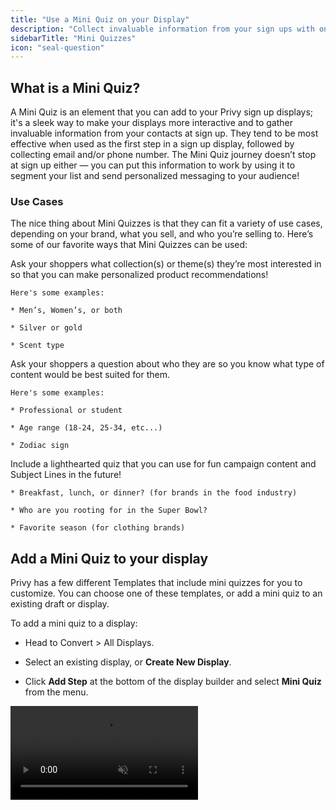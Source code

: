 ```yaml
---
title: "Use a Mini Quiz on your Display"
description: "Collect invaluable information from your sign ups with one click, and send them personalized content using their answers."
sidebarTitle: "Mini Quizzes"
icon: "seal-question"
---
```


## What is a Mini Quiz?

A Mini Quiz is an element that you can add to your Privy sign up displays; it's a sleek way to make your displays more interactive and to gather invaluable information from your contacts at sign up. They tend to be most effective when used as the first step in a sign up display, followed by collecting email and/or phone number. The Mini Quiz journey doesn’t stop at sign up either — you can put this information to work by using it to segment your list and send personalized messaging to your audience!

### Use Cases

The nice thing about Mini Quizzes is that they can fit a variety of use cases, depending on your brand, what you sell, and who you’re selling to. Here’s some of our favorite ways that Mini Quizzes can be used:

<AccordionGroup>
  <Accordion title="Shopping Preferences" defaultOpen={false} icon="bag-shopping">
    Ask your shoppers what collection(s) or theme(s) they’re most interested in so that you can make personalized product recommendations!&#x20;

    Here's some examples:

    * Men’s, Women’s, or both

    * Silver or gold

    * Scent type
  </Accordion>

  <Accordion title="Customer Attributes" defaultOpen={false} icon="user">
    Ask your shoppers a question about who they are so you know what type of content would be best suited for them.

    Here's some examples:

    * Professional or student

    * Age range (18-24, 25-34, etc...)

    * Zodiac sign
  </Accordion>

  <Accordion title="Just for fun!" defaultOpen={false} icon="sparkles">
    Include a lighthearted quiz that you can use for fun campaign content and Subject Lines in the future!

    * Breakfast, lunch, or dinner? (for brands in the food industry)

    * Who are you rooting for in the Super Bowl?

    * Favorite season (for clothing brands)
  </Accordion>
</AccordionGroup>

## Add a Mini Quiz to your display

Privy has a few different Templates that include mini quizzes for you to customize. You can choose one of these templates, or add a mini quiz to an existing draft or display.

To add a mini quiz to a display:

* Head to Convert > All Displays.

* Select an existing display, or **Create New Display**.

* Click **Add Step** at the bottom of the display builder and select **Mini Quiz** from the menu.

<video autoPlay muted loop playsInline className="add-mini-quiz" src="/images/strategy-guides/miniquiz-add-step.mp4" />

<Tip>
  Use the **Match Styles** functionality to copy over the layout, colors, images, fonts, and styles from your existing step(s) to save time!
</Tip>

Make sure that you have your Mini Quiz step in the correct place. If you need to reorder the steps of your display, simply drag and drop your steps as shown below:

<video autoPlay muted loop playsInline className="mini-quiz-step" src="/images/strategy-guides/miniquiz-reorder-step.mp4" />

## Customize your Mini Quiz

To edit your Mini Quiz, click directly on your Mini Quiz element. All of its settings will appear on the right side of the editor.

Under the **Mini Quiz** settings, you will be able to specify:

<video autoPlay muted loop playsInline className="customize-mini-quiz" src="/images/strategy-guides/miniquiz-options.mp4" />

<AccordionGroup>
  <Accordion title="Property Name" defaultOpen={false}>
    This will be the name of your Custom Field, which will appear in your contact’s profile, in contact CSV exports, and will be mapped to third party providers (if you’re syncing to a Linked Account).
  </Accordion>

  <Accordion title="Manage Options" defaultOpen={false}>
    These are the options that will appear on your sign up display. Upon selecting an option, this value will appear as an Attribute in your contact’s profile. You can create Custom Segments using this Custom Field value (which we will cover below).
  </Accordion>

  <Accordion title="On-Click Action" defaultOpen={false}>
    This specifies what happens when an option is clicked. This is set to “Transition to: next display” by default. This means selecting an option will seamlessly move the sign up to the next step.
  </Accordion>
</AccordionGroup>

You’ll also be able to customize the quiz’s style, text appearance, and block padding in the tabs on the right side of the editor as well. Make sure you **Save** your changes.

Once you’re happy with your display’s design and you’ve adjusted its [settings & targeting](https://help.privy.com/docs/learn/displays/settings-overview), you can select **Activate** and your display will be live:

<video autoPlay muted loop playsInline className="mini-quiz-in-action" src="/images/strategy-guides/miniquiz-in-action.mp4" />

## Using your Mini Quiz data

Once you’ve launched a display with a Mini Quiz and have started collecting answers from your sign ups, you can start building your Custom Segment(s).

To build a segment with your Mini Quiz custom fields:

* Head to Contacts > Segments and click **Create Segment** in the upper right.

* Give your segment a name.

* Go to choose your category for the segment, and select **Custom Field** from the dropdown menu.

* In the following dropdown, search for and select the Property Name that you chose for your Mini Quiz.

* Select “text” and “begins with” from the following dropdowns.

* Finally, type in the value of the Option you’d like to segment by.

<video autoPlay muted loop playsInline className="mini-quiz-segment" src="/images/strategy-guides/miniquiz-create-segment.mp4" />

Add any other condition(s) if desired, then click **Create** to make your segment!

<Warning>
  **Note:** Custom Fields are case sensitive, so make sure that the value you’re using for your new segment matches exactly how it appears in your display.
</Warning>

This segment will be dynamic, which means that new contacts will be added automatically as they sign up and meet the conditions you set.

### Best Practices

Depending on your use case, it may be smart to add a **Purchase History** condition to your segment to pair with your Mini Quiz data. *For example, if you’re asking whether they prefer Gold or Silver jewelry, you might want to create a segment of people who answered “Gold” on your Mini Quiz along with anyone who has purchased from your Gold collections before.*

<Tip>
  If you want your segment to include anyone with *either* the Mini Quiz custom field *or* the Purchase History, remember to use **Match Any** instead of Match All when building your segment.
</Tip>

<img height="200" src="/images/strategy-guides/miniquiz-match-any-segment.png" />

## Engaging with your Mini Quiz segment

The information you collect through your Mini Quiz can be invaluable in targeting your messaging. The more you know about your audience, the more equipped you are to send them content that you know they’ll find interesting. This can work wonders for your engagement metrics, and it increases the likelihood that you’ll secure an order.

<Icon icon="lightbulb-on" /> **Consider targeting your Mini Quiz segment(s) with the following campaigns:**

* New product launches that align with their preferences

* Promotions on specific items that align with their preferences

* Newsletter / lifestyle content that speaks to who they are

* Product spotlights that align with their preferences

* Super exclusive flash deals

...and be sure to use specific language that resonates with the information you've collected from them!